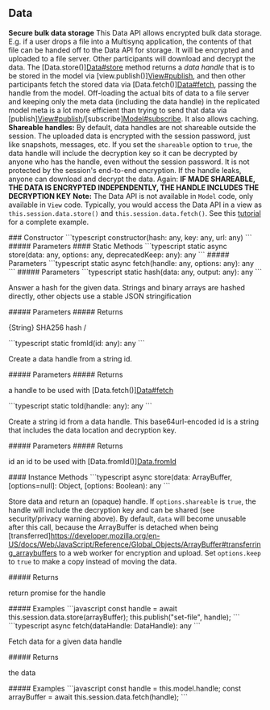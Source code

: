 ## Data

<a id="data"></a>
<p><strong>Secure bulk data storage</strong> This Data API allows encrypted bulk data storage. E.g. if a user drops a file into a Multisynq application, the contents of that file can be handed off to the Data API for storage. It will be encrypted and uploaded to a file server. Other participants will download and decrypt the data. The [Data.store()]<a href="#datastore">Data#store</a> method returns a <em>data handle</em> that is to be stored in the model via [view.publish()]<a href="#viewpublish">View#publish</a>, and then other participants fetch the stored data via [Data.fetch()]<a href="#datafetch">Data#fetch</a>, passing the handle from the model. Off-loading the actual bits of data to a file server and keeping only the meta data (including the data handle) in the replicated model meta is a lot more efficient than trying to send that data via [publish]<a href="#viewpublish">View#publish</a>/[subscribe]<a href="#modelsubscribe">Model#subscribe</a>. It also allows caching. <strong>Shareable handles:</strong> By default, data handles are not shareable outside the session. The uploaded data is encrypted with the session password, just like snapshots, messages, etc. If you set the <code>shareable</code> option to <code>true</code>, the data handle will include the decryption key so it can be decrypted by anyone who has the handle, even without the session password. It is not protected by the session's end-to-end encryption. If the handle leaks, anyone can download and decrypt the data. Again: <strong>IF MADE SHAREABLE, THE DATA IS ENCRYPTED INDEPENDENTLY, THE HANDLE INCLUDES THE DECRYPTION KEY</strong> <strong>Note:</strong> The Data API is not available in <code>Model</code> code, only available in <code>View</code> code. Typically, you would access the Data API in a view as <code>this.session.data.store()</code> and <code>this.session.data.fetch()</code>. See this <a href="/tutorials/2_9_data">tutorial</a> for a complete example.</p>
### Constructor
<CodeGroup>
```typescript
constructor(hash: any, key: any, url: any)
```
</CodeGroup>
##### Parameters
<ParamField path="hash" type="any" required={true}>

</ParamField>
<ParamField path="key" type="any" required={true} default="null">

</ParamField>
<ParamField path="url" type="any" required={true}>

</ParamField>
<Tabs>
<Tab title="Methods">
#### Static Methods
<AccordionGroup>
<Accordion title="store">
<CodeGroup>
```typescript
static async store(data: any, options: any, deprecatedKeep: any): any
```
</CodeGroup>
##### Parameters
<ParamField path="data" type="any" required={true}>

</ParamField>
<ParamField path="options" type="any" required={true}>

</ParamField>
<ParamField path="deprecatedKeep" type="any" required={true}>

</ParamField>
</Accordion>
<Accordion title="fetch">
<CodeGroup>
```typescript
static async fetch(handle: any, options: any): any
```
</CodeGroup>
##### Parameters
<ParamField path="handle" type="any" required={true}>

</ParamField>
<ParamField path="options" type="any" required={true}>

</ParamField>
</Accordion>
<Accordion title="hash">
<CodeGroup>
```typescript
static hash(data: any, output: any): any
```
</CodeGroup>
<p>Answer a hash for the given data. Strings and binary arrays are hashed directly, other objects use a stable JSON stringification</p>
##### Parameters
<ParamField path="data" type="any" required={true}>

</ParamField>
<ParamField path="output" type="any" required={true} default="&#39;base64url&#39;">

</ParamField>
##### Returns
<ResponseField type="any">
<p>{String} SHA256 hash /</p>
</ResponseField>
</Accordion>
<Accordion title="fromId">
<CodeGroup>
```typescript
static fromId(id: any): any
```
</CodeGroup>
<p>Create a data handle from a string id.</p>
##### Parameters
<ParamField path="id" type="any" required={true}>

</ParamField>
##### Returns
<ResponseField type="DataHandle">
<p>a handle to be used with [Data.fetch()]<a href="#datafetch">Data#fetch</a></p>
</ResponseField>
</Accordion>
<Accordion title="toId">
<CodeGroup>
```typescript
static toId(handle: any): any
```
</CodeGroup>
<p>Create a string id from a data handle. This base64url-encoded id is a string that includes the data location and decryption key.</p>
##### Parameters
<ParamField path="handle" type="any" required={true}>

</ParamField>
##### Returns
<ResponseField type="String">
<p>id an id to be used with [Data.fromId()]<a href="#datafromid">Data.fromId</a></p>
</ResponseField>
</Accordion>
</AccordionGroup>
#### Instance Methods
<AccordionGroup>
<Accordion title="store">
<CodeGroup>
```typescript
async store(data: ArrayBuffer, [options=null]: Object, [options: Boolean): any
```
</CodeGroup>
<p>Store data and return an (opaque) handle. If <code>options.shareable</code> is <code>true</code>, the handle will include the decryption key and can be shared (see security/privacy warning above). By default, <code>data</code> will become unusable after this call, because the ArrayBuffer is detached when being [transferred]<a href="https://developer.mozilla.org/en-US/docs/Web/JavaScript/Reference/Global_Objects/ArrayBuffer#transferring_arraybuffers">https://developer.mozilla.org/en-US/docs/Web/JavaScript/Reference/Global_Objects/ArrayBuffer#transferring_arraybuffers</a> to a web worker for encryption and upload. Set <code>options.keep</code> to <code>true</code> to make a copy instead of moving the data.</p>
##### Returns
<ResponseField type="Promise&lt;DataHandle&gt;">
<p>return promise for the handle</p>
</ResponseField>
##### Examples
<Tabs>
  <Tab title="// in a view, perhaps after a file drop event">
  ```javascript
  const handle = await this.session.data.store(arrayBuffer);
  this.publish("set-file", handle);
  ```
  </Tab>
</Tabs>
</Accordion>
<Accordion title="fetch">
<CodeGroup>
```typescript
async fetch(dataHandle: DataHandle): any
```
</CodeGroup>
<p>Fetch data for a given data handle</p>
##### Returns
<ResponseField type="Promise&lt;ArrayBuffer&gt;">
<p>the data</p>
</ResponseField>
##### Examples
<Tabs>
  <Tab title="// in a view, perhaps after a &quot;got-file&quot; event from the model">
  ```javascript
  const handle = this.model.handle;
  const arrayBuffer = await this.session.data.fetch(handle);
  ```
  </Tab>
</Tabs>
</Accordion>
</AccordionGroup>
</Tab>
</Tabs>